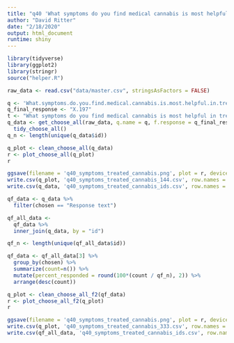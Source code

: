 ```yaml
---
title: "q40 'What symptoms do you find medical cannabis is most helpful in treating/alleviating? (Please select all that apply)'"
author: "David Ritter"
date: "2/18/2020"
output: html_document
runtime: shiny
---
```


```r
library(tidyverse)
library(ggplot2)
library(stringr)
source("helper.R")
```

```r
raw_data <- read.csv("data/master.csv", stringsAsFactors = FALSE)
```

```r
q <- 'What.symptoms.do.you.find.medical.cannabis.is.most.helpful.in.treating.alleviating...Please.select.all.that.apply.'
q_final_response <- "X.197"
t <- "What symptoms do you find medical cannabis is most helpful in treating/alleviating? (Please select all that apply)"
q_data <- get_choose_all(raw_data, q.name = q, f.response = q_final_response) %>%
  tidy_choose_all()
q_n <- length(unique(q_data$id))
```

```r
q_plot <- clean_choose_all(q_data)
r <- plot_choose_all(q_plot)
r
```

```r
ggsave(filename = 'q40_symptoms_treated_cannabis.png', plot = r, device = 'png')
write.csv(q_plot, 'q40_symptoms_treated_cannabis_144.csv', row.names = FALSE)
write.csv(q_data, 'q40_symptoms_treated_cannabis_ids.csv', row.names = FALSE)
```

```r
qf_data <- q_data %>%
  filter(chosen == "Response text")
```

```r
qf_all_data <- 
  qf_data %>%
  inner_join(q_data, by = "id")

qf_n <- length(unique(qf_all_data$id))

qf_data <- qf_all_data[3] %>%
  group_by(chosen) %>%
  summarize(count=n()) %>%
  mutate(percent_responded = round(100*(count / qf_n), 2)) %>%
  arrange(desc(count))
```

```r
q_plot <- clean_choose_all_f2(qf_data)
r <- plot_choose_all_f2(q_plot)
r
```

```r
ggsave(filename = 'q40_symptoms_treated_cannabis.png', plot = r, device = 'png')
write.csv(q_plot, 'q40_symptoms_treated_cannabis_333.csv', row.names = FALSE)
write.csv(qf_all_data, 'q40_symptoms_treated_cannabis_ids.csv', row.names = FALSE)
```


